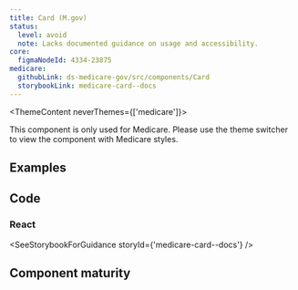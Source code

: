 ```yaml
---
title: Card (M.gov)
status:
  level: avoid
  note: Lacks documented guidance on usage and accessibility.
core:
  figmaNodeId: 4334-23875
medicare:
  githubLink: ds-medicare-gov/src/components/Card
  storybookLink: medicare-card--docs
---
```



<ThemeContent neverThemes={['medicare']}>
  <Alert variation="error">
    <p class="ds-c-alert__text">
      This component is only used for Medicare. Please use the theme switcher to view the component
      with Medicare styles.
    </p>
  </Alert>
</ThemeContent>

## Examples

<StorybookExample componentName="card" storyId="medicare-card--default" />

## Code

### React

<SeeStorybookForGuidance storyId={'medicare-card--docs'} />

## Component maturity

<MaturityChecklist
  a11yStandards={null}
  color={true}
  forcedColors={true}
  screenReaders={null}
  keyboardNavigable={null}
  storybook={true}
  responsive={true}
  spanish={null}
  completeUiKit={false}
  responsiveUiKit={false}
  tokensInCode={true}
  tokensInSketch={true}
/>
